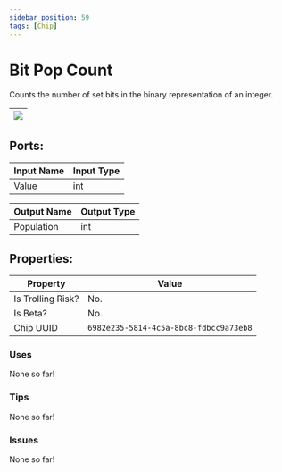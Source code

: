 ```yaml
---
sidebar_position: 59
tags: [Chip]
---
```


# Bit Pop Count


Counts the number of set bits in the binary representation of an integer.

| ![](https://images-ext-2.discordapp.net/external/MPmIaQzlEPmgGWlgi-WxBBXt0Bjv_zWPkg1y1f_sy3s/https/www.recroomcircuits.com/image/circuit/absolute-value?width=206&height=108) |
|-----|

## Ports:

| Input Name | Input Type |
|-----------|-----------|
| Value | int |

| Output Name | Output Type |
|-----------|-----------|
| Population | int |

## Properties:

| Property  | Value |
|-------------------|-----------|
| Is Trolling Risk? | No. |
| Is Beta? | No. |
| Chip UUID | `6982e235-5814-4c5a-8bc8-fdbcc9a73eb8` |

### Uses

None so far!

### Tips

None so far!

### Issues

None so far!